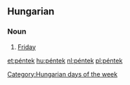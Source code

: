 ==Hungarian==
===Noun===

#[[Friday]]

[[Category:Hungarian days of the week]]

[[et:péntek]]
[[hu:péntek]]
[[nl:péntek]]
[[pl:péntek]]